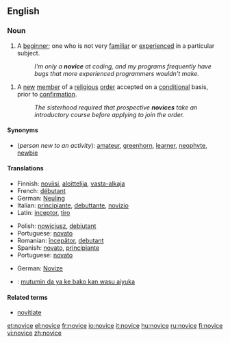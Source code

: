 ==English==

===Noun===
{{en-noun}}

# A [[beginner]]; one who is not very [[familiar]] or [[experienced]] in a particular subject.
#:''I'm only a '''novice''' at coding, and my programs frequently have bugs that more experienced programmers wouldn't make.''

# A [[new]] [[member]] of a [[religious]] [[order]] accepted on a [[conditional]] basis, prior to [[confirmation]].
#:''The sisterhood required that prospective '''novices''' take an introductory course before applying to join the order.''

====Synonyms====
*(''person new to an activity''): [[amateur]], [[greenhorn]], [[learner]], [[neophyte]], [[newbie]]

====Translations====
{{trans-top|a beginner}}
*Finnish: [[noviisi]], [[aloittelija]], [[vasta-alkaja]]
*French: [[débutant]]
*German: [[Neuling]] {{m}}
*Italian: [[principiante]], [[debuttante]], [[novizio]]
*Latin: [[inceptor]], [[tiro]]
{{trans-mid}}
*Polish: [[nowicjusz]], [[debiutant]]
*Portuguese: [[novato]]
*Romanian: [[începător]], [[debutant]]
*Spanish: [[novato]], [[principiante]]
*Portuguese: [[novato]]
{{trans-bottom}}

{{trans-top|new member of a religious order}}
*German: [[Novize]] {{m}}
{{trans-mid}}
{{trans-bottom}}

{{trans-top|translations to be checked}}
*{{ttbc|Hausa}}: [[mutumin da ya ke bako kan wasu aiyuka]]
{{trans-mid}}
{{trans-bottom}}

====Related terms====
* [[novitiate]]

[[et:novice]]
[[el:novice]]
[[fr:novice]]
[[io:novice]]
[[it:novice]]
[[hu:novice]]
[[ru:novice]]
[[fi:novice]]
[[vi:novice]]
[[zh:novice]]